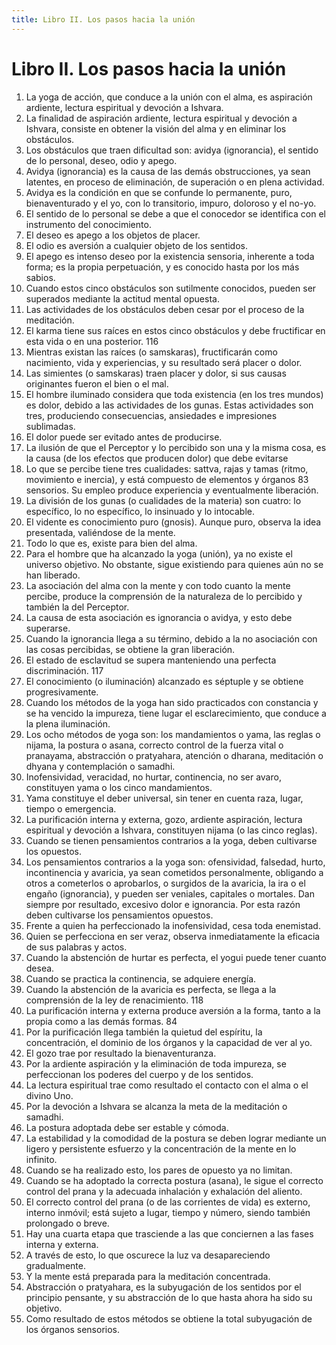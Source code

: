 ```yaml
---
title: Libro II. Los pasos hacia la unión 
---
```


# Libro II. Los pasos hacia la unión 

1. La yoga de acción, que conduce a la unión con el alma, es aspiración ardiente, lectura espiritual y devoción a Ishvara. <Af book="2" af="1"/>
2. La finalidad de aspiración ardiente, lectura espiritual y devoción a Ishvara, consiste en obtener la visión del alma y en eliminar los obstáculos. <Af book="2" af="2"/>
3. Los obstáculos que traen dificultad son: avidya (ignorancia), el sentido de lo personal, deseo, odio y apego. <Af book="2" af="3"/>
4. Avidya (ignorancia) es la causa de las demás obstrucciones, ya sean latentes, en proceso de eliminación, de superación o en plena actividad. <Af book="2" af="4"/>
5. Avidya es la condición en que se confunde lo permanente, puro, bienaventurado y el yo, con lo transitorio, impuro, doloroso y el no-yo. <Af book="2" af="5"/>
6. El sentido de lo personal se debe a que el conocedor se identifica con el instrumento del conocimiento. <Af book="2" af="6"/>
7. El deseo es apego a los objetos de placer. <Af book="2" af="7"/>
8. El odio es aversión a cualquier objeto de los sentidos. <Af book="2" af="8"/>
9. El apego es intenso deseo por la existencia sensoria, inherente a toda forma; es la propia perpetuación, y es conocido hasta por los más sabios. <Af book="2" af="9"/>
10. Cuando estos cinco obstáculos son sutilmente conocidos, pueden ser superados mediante la actitud mental opuesta. <Af book="2" af="10"/>
11. Las actividades de los obstáculos deben cesar por el proceso de la meditación. <Af book="2" af="11"/>
12. El karma tiene sus raíces en estos cinco obstáculos y debe fructificar en esta vida o en una posterior. <Pin lang="en">116</Pin> <Af book="2" af="12"/>
13. Mientras existan las raíces (o samskaras), fructificarán como nacimiento, vida y experiencias, y su resultado será placer o dolor. <Af book="2" af="13"/>
14. Las simientes (o samskaras) traen placer y dolor, si sus causas originantes fueron el bien o el mal. <Af book="2" af="14"/>
15. El hombre iluminado considera que toda existencia (en los tres mundos) es dolor, debido a las actividades de los gunas. Estas actividades son tres, produciendo consecuencias, ansiedades e impresiones sublimadas. <Af book="2" af="15"/>
16. El dolor puede ser evitado antes de producirse. <Af book="2" af="16"/>
17. La ilusión de que el Perceptor y lo percibido son una y la misma cosa, es la causa (de los efectos que producen dolor) que debe evitarse <Af book="2" af="17"/>
18. Lo que se percibe tiene tres cualidades: sattva, rajas y tamas (ritmo, movimiento e inercia), y está compuesto de elementos y órganos <Pin lang="es">83</Pin> sensorios. Su empleo produce experiencia y eventualmente liberación. <Af book="2" af="18"/>
19. La división de los gunas (o cualidades de la materia) son cuatro: lo específico, lo no específico, lo insinuado y lo intocable. <Af book="2" af="19"/>
20. El vidente es conocimiento puro (gnosis). Aunque puro, observa la idea presentada, valiéndose de la mente. <Af book="2" af="2"/>
21. Todo lo que es, existe para bien del alma. <Af book="2" af="21"/>
22. Para el hombre que ha alcanzado la yoga (unión), ya no existe el universo objetivo. No obstante, sigue existiendo para quienes aún no se han liberado. <Af book="2" af="22"/>
23. La asociación del alma con la mente y con todo cuanto la mente percibe, produce la comprensión de la naturaleza de lo percibido y también la del Perceptor. <Af book="2" af="23"/>
24. La causa de esta asociación es ignorancia o avidya, y esto debe superarse. <Af book="2" af="24"/>
25. Cuando la ignorancia llega a su término, debido a la no asociación con las cosas percibidas, se obtiene la gran liberación. <Af book="2" af="25"/>
26. El estado de esclavitud se supera manteniendo una perfecta discriminación. <Pin lang="en">117</Pin> <Af book="2" af="26"/>
27. El conocimiento (o iluminación) alcanzado es séptuple y se obtiene progresivamente. <Af book="2" af="27"/>
28. Cuando los métodos de la yoga han sido practicados con constancia y se ha vencido la impureza, tiene lugar el esclarecimiento, que conduce a la plena iluminación. <Af book="2" af="28"/>
29. Los ocho métodos de yoga son: los mandamientos o yama, las reglas o nijama, la postura o asana, correcto control de la fuerza vital o pranayama, abstracción o pratyahara, atención o dharana, meditación o dhyana y contemplación o samadhi. <Af book="2" af="29"/>
30. Inofensividad, veracidad, no hurtar, continencia, no ser avaro, constituyen yama o los cinco mandamientos. <Af book="2" af="30"/>
31. Yama constituye el deber universal, sin tener en cuenta raza, lugar, tiempo o emergencia. <Af book="2" af="31"/>
32. La purificación interna y externa, gozo, ardiente aspiración, lectura espiritual y devoción a Ishvara, constituyen nijama (o las cinco reglas). <Af book="2" af="32"/>
33. Cuando se tienen pensamientos contrarios a la yoga, deben cultivarse los opuestos. <Af book="2" af="33"/>
34. Los pensamientos contrarios a la yoga son: ofensividad, falsedad, hurto, incontinencia y avaricia, ya sean cometidos personalmente, obligando a otros a cometerlos o aprobarlos, o surgidos de la avaricia, la ira o el engaño (ignorancia), y pueden ser veniales, capitales o mortales. Dan siempre por resultado, excesivo dolor e ignorancia. Por esta razón deben cultivarse los pensamientos opuestos. <Af book="2" af="34"/>
35. Frente a quien ha perfeccionado la inofensividad, cesa toda enemistad. <Af book="2" af="35"/>
36. Quien se perfecciona en ser veraz, observa inmediatamente la eficacia de sus palabras y actos. <Af book="2" af="36"/>
37. Cuando la abstención de hurtar es perfecta, el yogui puede tener cuanto desea. <Af book="2" af="37"/>
38. Cuando se practica la continencia, se adquiere energía. <Af book="2" af="38"/>
39. Cuando la abstención de la avaricia es perfecta, se llega a la comprensión de la ley de renacimiento. <Pin lang="en">118</Pin> <Af book="2" af="39"/>
40. La purificación interna y externa produce aversión a la forma, tanto a la propia como a las demás formas. <Pin lang="es">84</Pin> <Af book="2" af="40"/>
41. Por la purificación llega también la quietud del espíritu, la concentración, el dominio de los órganos y la capacidad de ver al yo. <Af book="2" af="41"/>
42. El gozo trae por resultado la bienaventuranza. <Af book="2" af="42"/>
43. Por la ardiente aspiración y la eliminación de toda impureza, se perfeccionan los poderes del cuerpo y de los sentidos. <Af book="2" af="43"/>
44. La lectura espiritual trae como resultado el contacto con el alma o el divino Uno. <Af book="2" af="44"/>
45. Por la devoción a Ishvara se alcanza la meta de la meditación o samadhi. <Af book="2" af="45"/>
46. La postura adoptada debe ser estable y cómoda. <Af book="2" af="46"/>
47. La estabilidad y la comodidad de la postura se deben lograr mediante un ligero y persistente esfuerzo y la concentración de la mente en lo infinito. <Af book="2" af="47"/>
48. Cuando se ha realizado esto, los pares de opuesto ya no limitan. <Af book="2" af="48"/>
49. Cuando se ha adoptado la correcta postura (asana), le sigue el correcto control del prana y la adecuada inhalación y exhalación del aliento. <Af book="2" af="49"/>
50. El correcto control del prana (o de las corrientes de vida) es externo, interno  inmóvil; está sujeto a lugar, tiempo y número, siendo también prolongado o breve. <Af book="2" af="50"/>
51. Hay una cuarta etapa que trasciende a las que conciernen a las fases interna y externa. <Af book="2" af="51"/>
52. A través de esto, lo que oscurece la luz va desapareciendo gradualmente. <Af book="2" af="52"/>
53. Y la mente está preparada para la meditación concentrada. <Af book="2" af="53"/>
54. Abstracción o pratyahara, es la subyugación de los sentidos por el principio pensante, y su abstracción de lo que hasta ahora ha sido su objetivo. <Af book="2" af="54"/>
55. Como resultado de estos métodos se obtiene la total subyugación de los órganos sensorios. <Af book="2" af="55"/>

